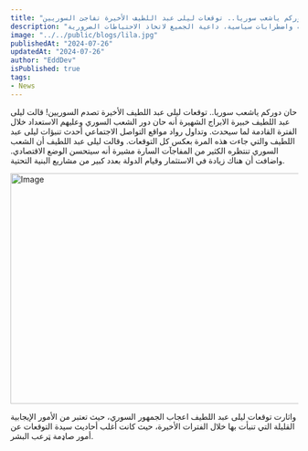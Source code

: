 ```yaml
---
title: "حان دوركم ياشعب سوريا.. توقعات ليلى عبد اللطيف الأخيرة تفاجئ السوريين!"
description: "تكشف ليلى عبد اللطيف توقعات صادمة حول مستقبل العالم، محذرة من كوارث طبيعية واضطرابات سياسية، داعية الجميع لاتخاذ الاحتياطات الضرورية."
image: "../../public/blogs/lila.jpg"
publishedAt: "2024-07-26"
updatedAt: "2024-07-26"
author: "EddDev"
isPublished: true
tags:
- News
---
```


حان دوركم ياشعب سوريا.. توقعات ليلى عبد اللطيف الأخيرة تصدم السوريين!
قالت ليلى عبد اللطيف خبيرة الابراج الشهيرة أنه حان دور الشعب السوري وعليهم الاستعداد خلال الفترة القادمة لما سيحدث.
وتداول رواد مواقع التواصل الاجتماعي أحدث تنبؤات ليلى عبد اللطيف والتي جاءت هذه المرة بعكس كل التوقعات.
وقالت ليلى عبد اللطيف أن الشعب السوري تنتظره الكثير من المفاجآت السارة مشيرة أنه سيتحسن الوضع الاقتصادي.
واضافت أن هناك زيادة في الاستثمار وقيام الدولة بعدد كبير من مشاريع البنية التحتية.

<Image
  src="/blogs/lili.jpg"
  width="718"
  height="404"
  alt="Image"
  sizes="100vw"
/>

واثارت توقعات ليلى عبد اللطيف اعجاب الجمهور السوري، حيث تعتبر من الأمور الإيجابية القليلة التي تنبأت بها خلال الفترات الأخيرة، حيث كانت أغلب أحاديث سيدة التوقعات عن أمور صاډمة ټرعب البشر.